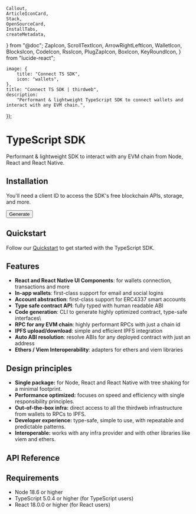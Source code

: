 	Callout,
	ArticleIconCard,
	Stack,
	OpenSourceCard,
	InstallTabs,
	createMetadata,
} from "@doc";
	ZapIcon,
	ScrollTextIcon,
	ArrowRightLeftIcon,
	WalletIcon,
	BlocksIcon,
	CodeIcon,
	RssIcon,
	PlugZapIcon,
	BoxIcon,
	KeyRoundIcon,
} from "lucide-react";


	image: {
		title: "Connect TS SDK",
		icon: "wallets",
	},
	title: "Connect TS SDK | thirdweb",
	description:
		"Performant & lightweight TypeScript SDK to connect wallets and interact with any EVM chain.",
});

# TypeScript SDK

Performant & lightweight SDK to interact with any EVM chain from Node, React and React Native.

<OpenSourceCard
	title="Connect TypeScript SDK"
	href="https://github.com/thirdweb-dev/js"
/>

## Installation

<InstallTabs
	npm="npm i thirdweb"
	yarn="yarn add thirdweb"
	pnpm="pnpm i thirdweb"
	bun="bun i thirdweb"
/>

<Callout variant="info" title="Have you generated a client ID?">
	<div className="flex flex-col gap-4 items-start">
	<p>
		You'll need a client ID to access the SDK's free blockchain APIs, storage, and more.
	</p>
	<Link
			href="https://thirdweb.com/create-api-key"
			target="_blank"
		>
		<Button> 
			Generate
		</Button>
		</Link>
	</div>
</Callout>

## Quickstart

Follow our [Quickstart](/typescript/v5/getting-started) to get started with the TypeScript SDK.

<ArticleIconCard
	title="Getting Started"
	icon={ZapIcon}
	href="/typescript/v5/getting-started"
  description="Get started with the TypeScript SDK"
/>

## Features

- **React and React Native UI Components**: for wallets connection, transactions and more
- **In-app wallets**: first-class support for email and social logins
- **Account abstraction**: first-class support for ERC4337 smart accounts
- **Type safe contract API**: fully typed with human readable ABI
- **Code generation**: CLI to generate highly optimized contract, type-safe interfaces\
- **RPC for any EVM chain**: highly performant RPCs with just a chain id
- **IPFS upload/download**: simple and efficient IPFS integration
- **Auto ABI resolution**: resolve ABIs for any deployed contract with just an address
- **Ethers / Viem Interoperability**: adapters for ethers and viem libraries

## Design principles

- **Single package:** for Node, React and React Native with tree shaking for a minimal footprint.
- **Performance optimized:** focuses on speed and efficiency with single responsibility principles.
- **Out-of-the-box infra:** direct access to all the thirdweb infrastructure from wallets to RPCs to IPFS.
- **Developer experience:** type-safe, simple to use, with repeatable and predictable patterns.
- **Interoperable:** works with any infra provider and with other libraries like viem and ethers.

## API Reference

<Stack>

<ArticleIconCard
	title="Full SDK Reference"
	icon={CodeIcon}
	href="/references/typescript/v5"
/>

</Stack>

## Requirements

- Node 18.6 or higher
- TypeScript 5.0.4 or higher (for TypeScript users)
- React 18.0.0 or higher (for React users)
